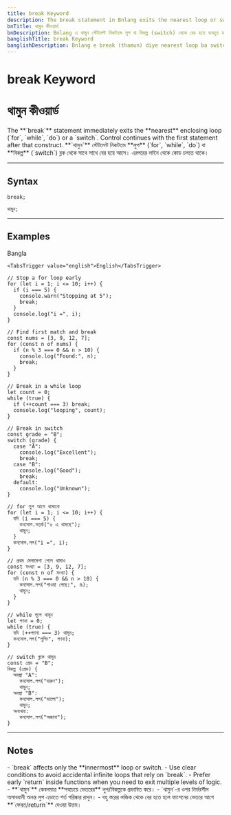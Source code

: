 ```yaml
---
title: break Keyword
description: The break statement in Bnlang exits the nearest loop or switch. Examples in English, Bangla, and Banglish.
bnTitle: থামুন কীওয়ার্ড
bnDescription: Bnlang এ থামুন স্টেটমেন্ট নিকটতম লুপ বা বিকল্প (switch) থেকে বের হতে ব্যবহৃত হয়। উদাহরণসহ।
banglishTitle: break Keyword
banglishDescription: Bnlang e break (thamun) diye nearest loop ba switch theke ber howa — English, Bangla, Banglish example.
---
```


# <I18nEnglish>break Keyword</I18nEnglish>
# <I18nBangla>থামুন কীওয়ার্ড</I18nBangla>


<I18nEnglish>
The **`break`** statement immediately exits the **nearest** enclosing loop (`for`, `while`, `do`) or a `switch`.  
Control continues with the first statement after that construct.
</I18nEnglish>

<I18nBangla>
**`থামুন`** স্টেটমেন্ট নিকটতম **লুপ** (`for`, `while`, `do`) বা **বিকল্প** (`switch`) ব্লক থেকে সাথে সাথে বের হয়ে আসে।  
এরপরের লাইন থেকে কোড চলতে থাকে।
</I18nBangla>



---

## Syntax

<I18nEnglish>

```bnl
break;
```
</I18nEnglish>

<I18nBangla>

```bnl
থামুন;
```
</I18nBangla>



---

## Examples

<Tabs defaultValue="bangla" className="w-full">
  <TabsList>
    <TabsTrigger value="bangla">Bangla</TabsTrigger>
    
    <TabsTrigger value="english">English</TabsTrigger>
  </TabsList>

  <TabsContent value="english">

```bnl
// Stop a for loop early
for (let i = 1; i <= 10; i++) {
  if (i === 5) {
    console.warn("Stopping at 5");
    break;
  }
  console.log("i =", i);
}

// Find first match and break
const nums = [3, 9, 12, 7];
for (const n of nums) {
  if (n % 3 === 0 && n > 10) {
    console.log("Found:", n);
    break;
  }
}

// Break in a while loop
let count = 0;
while (true) {
  if (++count === 3) break;
  console.log("looping", count);
}

// Break in switch
const grade = "B";
switch (grade) {
  case "A":
    console.log("Excellent");
    break;
  case "B":
    console.log("Good");
    break;
  default:
    console.log("Unknown");
}
```
  </TabsContent>

  <TabsContent value="bangla">

```bnl
// for লুপ আগে থামানো
for (let i = 1; i <= 10; i++) {
  যদি (i === 5) {
    কনসোল.সতর্ক("৫ এ থামছে");
    থামুন;
  }
  কনসোল.লগ("i =", i);
}

// প্রথম মেলামেশা পেলে থামাও
const সংখ্যা = [3, 9, 12, 7];
for (const n of সংখ্যা) {
  যদি (n % 3 === 0 && n > 10) {
    কনসোল.লগ("পাওয়া গেছে:", n);
    থামুন;
  }
}

// while লুপে থামুন
let গণনা = 0;
while (true) {
  যদি (++গণনা === 3) থামুন;
  কনসোল.লগ("লুপিং", গণনা);
}

// switch ব্লকে থামুন
const গ্রেড = "B";
বিকল্প (গ্রেড) {
  অবস্থা "A":
    কনসোল.লগ("দারুণ");
    থামুন;
  অবস্থা "B":
    কনসোল.লগ("ভালো");
    থামুন;
  অন্যথায়:
    কনসোল.লগ("অজানা");
}
```
  </TabsContent>

  
</Tabs>

---

## Notes

<I18nEnglish>
- `break` affects only the **innermost** loop or switch.  
- Use clear conditions to avoid accidental infinite loops that rely on `break`.  
- Prefer early `return` inside functions when you need to exit multiple levels of logic.
</I18nEnglish>

<I18nBangla>
- **`থামুন`** কেবলমাত্র **সবচেয়ে ভেতরের** লুপ/বিকল্পকে প্রভাবিত করে।  
- `থামুন`-র ওপর নির্ভরশীল অসাবধানী অনন্ত লুপ এড়াতে শর্ত পরিষ্কার রাখুন।  
- বহু স্তরের লজিক থেকে বের হতে হলে ফাংশনের ভেতরে আগে **`ফেরত/return`** দেওয়া উত্তম।
</I18nBangla>


